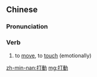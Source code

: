{{also|打动}}
==Chinese==
{{zh-forms|s=打动}}

===Pronunciation===
{{zh-pron
|m=dǎdòng
|c=daa2 dung6
|h=pfs=tá-thung
|mn=táⁿ-tōng
|cat=v
}}

===Verb===
{{zh-verb}}

# to [[move]], to [[touch]] (emotionally)

[[zh-min-nan:打動]]
[[mg:打動]]